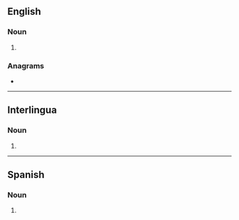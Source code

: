 {{also|anémias}}
==English==

===Noun===
{{head|en|noun form}}

# {{plural of|en|anemia}}

===Anagrams===
* {{anagrams|en|a=aaeimns|aminase|amnesia}}

----

==Interlingua==

===Noun===
{{head|ia|noun form}}

# {{plural of|ia|anemia}}

----

==Spanish==

===Noun===
{{head|es|noun form}}

# {{plural of|es|anemia}}